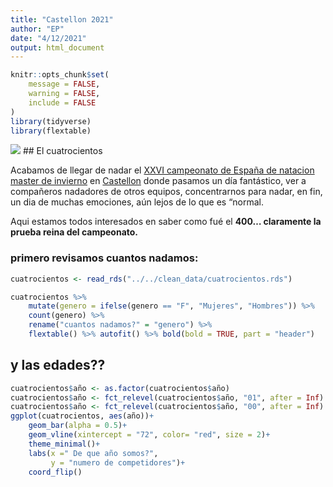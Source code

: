 ```yaml
---
title: "Castellon 2021"
author: "EP"
date: "4/12/2021"
output: html_document
---
```


```r
knitr::opts_chunk$set(
	message = FALSE,
	warning = FALSE,
	include = FALSE
)
library(tidyverse)
library(flextable)


```

![](../../raw_data/castellon_2021.jpeg) \#\# El cuatrocientos

Acabamos de llegar de nadar el [XXVI campeonato de España de natacion master de invierno](https://rfen.es/es/section/web-master-invierno-2021) en [Castellon](https://www.castellonturismo.com/) donde pasamos un día fantástico, ver a compañeros nadadores de otros equipos, concentrarnos para nadar, en fin, un dia de muchas emociones, aún lejos de lo que es "normal.

Aqui estamos todos interesados en saber como fué el **400... claramente la prueba reina del campeonato.**

### primero revisamos cuantos nadamos:

```r

cuatrocientos <- read_rds("../../clean_data/cuatrocientos.rds")

cuatrocientos %>% 
    mutate(genero = ifelse(genero == "F", "Mujeres", "Hombres")) %>% 
    count(genero) %>% 
    rename("cuantos nadamos?" = "genero") %>% 
    flextable() %>% autofit() %>% bold(bold = TRUE, part = "header")

```

## y las edades??

```r
cuatrocientos$año <- as.factor(cuatrocientos$año)
cuatrocientos$año <- fct_relevel(cuatrocientos$año, "01", after = Inf)
cuatrocientos$año <- fct_relevel(cuatrocientos$año, "00", after = Inf)
ggplot(cuatrocientos, aes(año))+
    geom_bar(alpha = 0.5)+
    geom_vline(xintercept = "72", color= "red", size = 2)+
    theme_minimal()+
    labs(x =" De que año somos?",
         y = "numero de competidores")+
    coord_flip()
```
